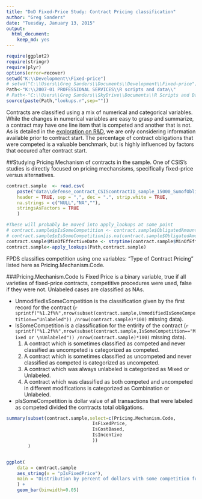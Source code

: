 ```yaml
---
title: "DoD Fixed-Price Study: Contract Pricing classification"
author: "Greg Sanders"
date: "Tuesday, January 13, 2015"
output:
  html_document:
    keep_md: yes
---
```


```r
require(ggplot2)
require(stringr)
require(plyr)
options(error=recover)
setwd("K:\\Development\\Fixed-price")
# setwd("C:\\Users\\Greg Sanders\\Documents\\Development\\Fixed-price")
Path<-"K:\\2007-01 PROFESSIONAL SERVICES\\R scripts and data\\"
# Path<-"C:\\Users\\Greg Sanders\\SkyDrive\\Documents\\R Scripts and Data SkyDrive\\"
source(paste(Path,"lookups.r",sep=""))

```

Contracts are classified using a mix of numerical and categorical variables. While the changes in numerical variables are easy to grasp and summarize, a contract may have one line item that is competed and another that is not. As is detailed in the [exploration on R&D](RnD_1to5_exploration.md), we are only considering information available prior to contract start. The percentage of contract obligations that were competed is a valuable benchmark, but is highly influenced by factors that occured after contract start.


##Studying Pricing Mechanism of contracts in the sample.
One of CSIS's studies is directly focused on pricing mechansisms, specifically fixed-price versus alternatives.

```r
contract.sample  <- read.csv(
    paste("data\\defense_contract_CSIScontractID_sample_15000_SumofObligatedAmount.csv", sep = ""),
    header = TRUE, sep = ",", dec = ".", strip.white = TRUE, 
    na.strings = c("NULL","NA",""),
    stringsAsFactors = TRUE
    )

#These will probably be moved into apply_lookups at some point
# contract.sample$pIsSomeCompetition <- contract.sample$ObligatedAmountIsSomeCompetition/contract.sample$ObligatedAmount
# contract.sample$pIsSomeCompetition[is.na(contract.sample$ObligatedAmountIsSomeCompetition)] <- 0
contract.sample$MinOfEffectiveDate <- strptime(contract.sample$MinOfEffectiveDate, "%Y-%m-%d")
contract.sample<-apply_lookups(Path,contract.sample)
```
FPDS classifies competition using one variables: "Type of Contract Pricing" listed here as Pricing.Mechanism.Code.

###Pricing.Mechanism.Code
Is Fixed Price is a binary variable, true if all varieties of fixed-price contracts,  competitive procedures were used, false if they were not. Unlabeled cases are classified as NAs.

* UnmodifiedIsSomeCompetition is the classification given by the first record for the contract (`r sprintf("%1.2f%%",nrow(subset(contract.sample,UnmodifiedIsSomeCompetition=="Unlabeled")) /nrow(contract.sample)*100)` missing data).
* IsSomeCompetition is a classification for the entirity of the contract  (`r sprintf("%1.2f%%",nrow(subset(contract.sample,IsSomeCompetition=="Mixed or \nUnlabeled")) /nrow(contract.sample)*100)` missing data).
  1. A contract which is sometimes classified as competed and never classified as uncompeted is categorized as competed. 
  2. A contract which is sometimes classified as uncompeted and never classified as competed is categorized as uncompeted.
  3. A contract which was always unlabeled is categorized as Mixed or Unlabeled.
  4. A contract which was classified as both competed and uncompeted in different modifications is categorized as Combination or Unlabeled.
* pIsSomeCompetition is dollar value of all transactions that were labeled as competed divided the contracts total obligations. 

```r
summary(subset(contract.sample,select=c(Pricing.Mechanism.Code,
                                IsFixedPrice,
                                IsCostBased,
                                IsIncentive
                                ))
        )


ggplot(
    data = contract.sample
    aes_string(x = "pIsFixedPrice"),
    main = "Distribution by percent of dollars with some competition for mixed and unlabeled contracts."
    ) +
    geom_bar(binwidth=0.05)
```
